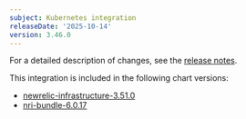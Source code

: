 ```yaml
---
subject: Kubernetes integration
releaseDate: '2025-10-14'
version: 3.46.0
---
```


For a detailed description of changes, see the [release notes](https://github.com/newrelic/nri-kubernetes/releases/tag/v3.46.0).

This integration is included in the following chart versions:
* [newrelic-infrastructure-3.51.0](https://github.com/newrelic/nri-kubernetes/releases/tag/newrelic-infrastructure-3.51.0)
* [nri-bundle-6.0.17](https://github.com/newrelic/helm-charts/releases/tag/nri-bundle-6.0.17)
